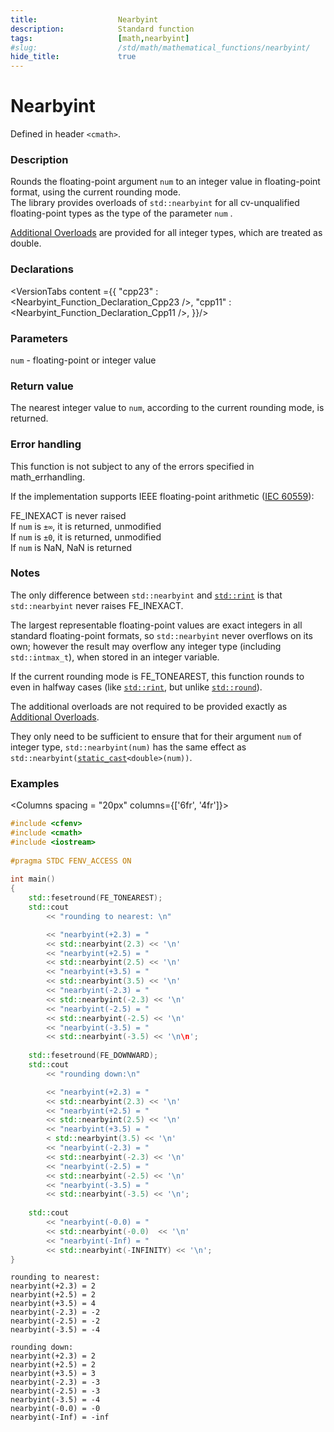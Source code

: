 ```yaml
---
title:                  Nearbyint
description:            Standard function
tags:                   [math,nearbyint]
#slug:                  /std/math/mathematical_functions/nearbyint/
hide_title:             true
---
```




# Nearbyint

Defined in header `<cmath>`.

### Description

Rounds the floating-point argument <code>num</code> to an integer value in floating-point format, using the current rounding mode. <br/>
&#8203;<Since v='cpp23'>The library provides overloads of `std::nearbyint` for all cv-unqualified floating-point types as the type of the parameter <code>num</code> </Since>.<br/>

&#8203;<a href='#declarations'>Additional Overloads</a> are provided for all integer types, which are treated as <span class='col-lb'>double</span>.

### Declarations

<VersionTabs content ={{
    "cpp23" : <Nearbyint_Function_Declaration_Cpp23 />,
    "cpp11" : <Nearbyint_Function_Declaration_Cpp11 />,
}}/>

### Parameters
 
&#8203;<code>num</code> - floating-point or integer value

### Return value

The nearest integer value to <code>num</code>, according to the current rounding mode, is returned.

### Error handling

This function is not subject to any of the errors specified in math_errhandling.

If the implementation supports IEEE floating-point arithmetic (<a href='https://www.iso.org/standard/80985.html'>IEC 60559</a>):

FE_INEXACT is never raised <br/>
If <code>num</code> is `±∞`, it is returned, unmodified<br/>
If <code>num</code> is `±0`, it is returned, unmodified<br/>
If <code>num</code> is NaN, NaN is returned<br/>

### Notes

The only difference between `std::nearbyint` and <a href='/docs/std/math/mathematical_functions/rint'><code>std::rint</code></a> is that `std::nearbyint` never raises FE_INEXACT.

The largest representable floating-point values are exact integers in all standard floating-point formats, so `std::nearbyint` 
never overflows on its own; however the result may overflow any integer type (including `std::intmax_t`), when stored in an integer variable.

If the current rounding mode is FE_TONEAREST, this function rounds to even in halfway cases (like <a href='/docs/std/math/mathematical_functions/rint'><code>std::rint</code></a>, but unlike <a href='/docs/std/math/mathematical_functions/round'><code>std::round</code></a>).

The additional overloads are not required to be provided exactly as <a href='#declarations'>Additional Overloads</a>. 

They only need to be sufficient to ensure that for their argument <code>num</code> of integer type, 
`std::nearbyint(num)` has the same effect as <code>std::nearbyint(<a href='/docs/std/lang-support/static_cast'>static_cast</a>&lt;<span class='col-lb'>double</span>&gt;(num))</code>.

### Examples

<Columns spacing = "20px" columns={['6fr', '4fr']}>
<div>

```cpp
#include <cfenv>
#include <cmath>
#include <iostream>
 
#pragma STDC FENV_ACCESS ON
 
int main()
{
    std::fesetround(FE_TONEAREST);
    std::cout 
        << "rounding to nearest: \n"

        << "nearbyint(+2.3) = " 
        << std::nearbyint(2.3) << '\n'
        << "nearbyint(+2.5) = " 
        << std::nearbyint(2.5) << '\n'
        << "nearbyint(+3.5) = " 
        << std::nearbyint(3.5) << '\n'
        << "nearbyint(-2.3) = " 
        << std::nearbyint(-2.3) << '\n'
        << "nearbyint(-2.5) = " 
        << std::nearbyint(-2.5) << '\n'
        << "nearbyint(-3.5) = " 
        << std::nearbyint(-3.5) << '\n\n';
 
    std::fesetround(FE_DOWNWARD);
    std::cout 
        << "rounding down:\n"

        << "nearbyint(+2.3) = " 
        << std::nearbyint(2.3) << '\n'
        << "nearbyint(+2.5) = " 
        << std::nearbyint(2.5) << '\n'
        << "nearbyint(+3.5) = " 
        < std::nearbyint(3.5) << '\n'
        << "nearbyint(-2.3) = " 
        << std::nearbyint(-2.3) << '\n'
        << "nearbyint(-2.5) = " 
        << std::nearbyint(-2.5) << '\n'
        << "nearbyint(-3.5) = " 
        << std::nearbyint(-3.5) << '\n';
 
    std::cout 
        << "nearbyint(-0.0) = " 
        << std::nearbyint(-0.0)  << '\n'
        << "nearbyint(-Inf) = " 
        << std::nearbyint(-INFINITY) << '\n';
}

```

</div><div>

```plaintext title="Result"
rounding to nearest: 
nearbyint(+2.3) = 2  
nearbyint(+2.5) = 2  
nearbyint(+3.5) = 4
nearbyint(-2.3) = -2  
nearbyint(-2.5) = -2  
nearbyint(-3.5) = -4

rounding down:
nearbyint(+2.3) = 2  
nearbyint(+2.5) = 2  
nearbyint(+3.5) = 3
nearbyint(-2.3) = -3  
nearbyint(-2.5) = -3  
nearbyint(-3.5) = -4
nearbyint(-0.0) = -0
nearbyint(-Inf) = -inf
```

</div>
</Columns>